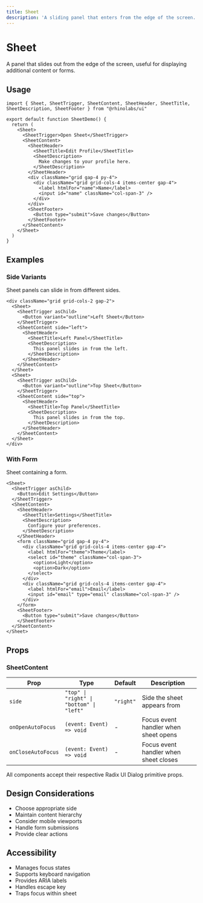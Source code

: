 ```yaml
---
title: Sheet
description: 'A sliding panel that enters from the edge of the screen.'
---
```



# Sheet

A panel that slides out from the edge of the screen, useful for displaying additional content or forms.

## Usage

```tsx
import { Sheet, SheetTrigger, SheetContent, SheetHeader, SheetTitle, SheetDescription, SheetFooter } from "@rhinolabs/ui"

export default function SheetDemo() {
  return (
    <Sheet>
      <SheetTrigger>Open Sheet</SheetTrigger>
      <SheetContent>
        <SheetHeader>
          <SheetTitle>Edit Profile</SheetTitle>
          <SheetDescription>
            Make changes to your profile here.
          </SheetDescription>
        </SheetHeader>
        <div className="grid gap-4 py-4">
          <div className="grid grid-cols-4 items-center gap-4">
            <label htmlFor="name">Name</label>
            <input id="name" className="col-span-3" />
          </div>
        </div>
        <SheetFooter>
          <Button type="submit">Save changes</Button>
        </SheetFooter>
      </SheetContent>
    </Sheet>
  )
}
```

## Examples

### Side Variants

Sheet panels can slide in from different sides.

```tsx
<div className="grid grid-cols-2 gap-2">
  <Sheet>
    <SheetTrigger asChild>
      <Button variant="outline">Left Sheet</Button>
    </SheetTrigger>
    <SheetContent side="left">
      <SheetHeader>
        <SheetTitle>Left Panel</SheetTitle>
        <SheetDescription>
          This panel slides in from the left.
        </SheetDescription>
      </SheetHeader>
    </SheetContent>
  </Sheet>
  <Sheet>
    <SheetTrigger asChild>
      <Button variant="outline">Top Sheet</Button>
    </SheetTrigger>
    <SheetContent side="top">
      <SheetHeader>
        <SheetTitle>Top Panel</SheetTitle>
        <SheetDescription>
          This panel slides in from the top.
        </SheetDescription>
      </SheetHeader>
    </SheetContent>
  </Sheet>
</div>
```

### With Form

Sheet containing a form.

```tsx
<Sheet>
  <SheetTrigger asChild>
    <Button>Edit Settings</Button>
  </SheetTrigger>
  <SheetContent>
    <SheetHeader>
      <SheetTitle>Settings</SheetTitle>
      <SheetDescription>
        Configure your preferences.
      </SheetDescription>
    </SheetHeader>
    <form className="grid gap-4 py-4">
      <div className="grid grid-cols-4 items-center gap-4">
        <label htmlFor="theme">Theme</label>
        <select id="theme" className="col-span-3">
          <option>Light</option>
          <option>Dark</option>
        </select>
      </div>
      <div className="grid grid-cols-4 items-center gap-4">
        <label htmlFor="email">Email</label>
        <input id="email" type="email" className="col-span-3" />
      </div>
    </form>
    <SheetFooter>
      <Button type="submit">Save changes</Button>
    </SheetFooter>
  </SheetContent>
</Sheet>
```

## Props

### SheetContent

| Prop | Type | Default | Description |
|------|------|---------|-------------|
| `side` | `"top" \| "right" \| "bottom" \| "left"` | `"right"` | Side the sheet appears from |
| `onOpenAutoFocus` | `(event: Event) => void` | - | Focus event handler when sheet opens |
| `onCloseAutoFocus` | `(event: Event) => void` | - | Focus event handler when sheet closes |

All components accept their respective Radix UI Dialog primitive props.

## Design Considerations

- Choose appropriate side
- Maintain content hierarchy
- Consider mobile viewports
- Handle form submissions
- Provide clear actions

## Accessibility

- Manages focus states
- Supports keyboard navigation
- Provides ARIA labels
- Handles escape key
- Traps focus within sheet
